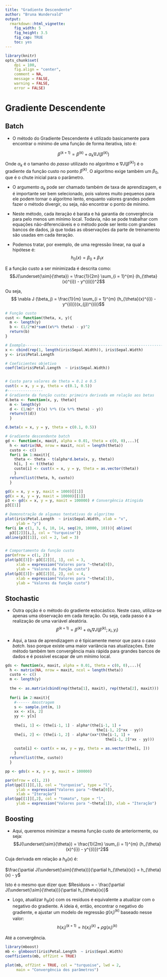 ```yaml
---
title: "Gradiente Descendente"
author: "Bruna Wundervald"
output:
  rmarkdown::html_vignette:
    fig_width: 5
    fig_height: 3.5
    fig_cap: TRUE
    toc: yes
---
```

<style type="text/css">
#TOC {
  margin: 0 130px;
  width: 425px;
}
</style>
```r
library(knitr)
opts_chunk$set(
    dpi = 100,
    fig.align = "center",
    comment = NA,
    message = FALSE,
    warning = FALSE,
    error = FALSE)
```

# Gradiente Descendente

## Batch

  - O método do Gradiente Descendente é utilizado basicamente para
  encontrar o mínimo de uma função de forma iterativa, isto é:
  
  $$\beta^{(k+1)} = \beta^{(k)} + \alpha_k \nabla J (\beta^{(k)})$$
  Onde $\alpha_k$ é o tamanho do *passo* utilizado no algoritmo e
  $\nabla J (\beta^{(k)})$ é o gradiente da função custo no ponto
  $\beta^{(k)}$. O algoritmo exige também um $\beta_0$, que é o chute
  inicial para o parâmetro. 
  
  - O argumento $\alpha_k$ pode ser chamado também de taxa de 
  aprendizagem, e é importante ser bem selecionado, pois valores 
  muito pequenos para ele podem tornar o algoritmo lento, enquanto
  valores grandes podem fazer o método divergir, ou seja, não encontrar
  o ponto de mínimo. 
  
  - Neste método, cada iteração é barata e há garantia de convergência
  para pelo menos um mínimo local. Todavia, não se pode trabalhar com 
  equações não-diferenciáveis e o método pode ser lento com grandes 
  bancos de dados, já que todas as observações da parte de treinamento
  são usadas em cada iteração. 
  
  - Podemos tratar, por exemplo, de uma regressão linear, na qual a 
  hipótese é:
  $$h_0(x) = \beta_0  + \beta_1 x$$
  
  E a função custo a ser minimizada é descrita como:
  $$J(\underset{\sim}{\theta}) = \frac{1}{2m} \sum_{i = 1}^{m}
  (h_{\theta}(x)^{i}) - y^{(i)})^2$$
  
  Ou seja, 
  $$ \nabla J (\beta_j) = \frac{1}{m} \sum_{i = 1}^{m}
  (h_{\theta}(x)^{i}) - y^{(i)})(x_{j})^{(i)}$$
  
  
```r
# Função custo
cust <- function(theta, x, y){
  m <- length(y)
  b <- (1/2*m)*sum((x%*% theta) - y)^2
  return(b)
} 

# Exemplo--------------------------------------------------------------
x <- cbind(rep(1, length(iris$Sepal.Width)), iris$Sepal.Width)
y <- iris$Petal.Length 

# Coeficientes objetivo
coef(lm(iris$Petal.Length  ~ iris$Sepal.Width))


# Custo para valores de theta = 0.1 e 0.5
cust(x = x, y = y, theta = c(0.1, 0.5))
#----------------
# Gradiente da função custo: primeira derivada em relação aos betas
d.beta <- function(x, y, theta){
  m <- length(y)
  d <- (1/m)* (t(x) %*% ((x %*% theta) - y))
  return(t(d))
  }

d.beta(x = x, y = y, theta = c(0.1, 0.5))

# Gradiente descendente batch
gd <- function(x, maxit, alpha = 0.01, theta = c(0, 0),...){
  h <- matrix(NA, nrow = maxit, ncol = length(theta))
  custo <- c()
  for(i in 1:maxit){
    theta <- theta - t(alpha*d.beta(x, y, theta))
    h[i, ] <- t(theta)
    custo[i] <- cust(x = x, y = y, theta = as.vector(theta))
    }
  return(list(theta, h, custo))
  }

gd(x = x, y = y, maxit = 1000)[[1]]
gd(x = x, y = y, maxit = 10000)[[1]]
p3 <- gd(x = x, y = y, maxit = 100000) # Convergência Atingida
p3[[1]]

# Demonstração de algumas tentativas do algoritmo
plot(iris$Petal.Length  ~ iris$Sepal.Width, xlab = "x",
     ylab = "y")
for(i in c(1, 3, 6, 10, 14, seq(20, 10000, 10))){ abline(
  p3[[2]][i,], col = "turquoise")}
abline(p3[[1]], col = 2, lwd = 3)


# Comportamento da função custo
par(mfrow = c(1, 2))
plot(p3[[3]]~ p3[[2]][, 1], col = 3, 
     xlab = expression("Valores para "~theta[0]),
     ylab = "Valores da função custo")
plot(p3[[3]]~ p3[[2]][, 2], col = 4,
     xlab = expression("Valores para "~theta[1]),
     ylab = "Valores da função custo")
```

## Stochastic

   - Outra opção é o método do gradiente estocástico. Neste caso, 
   utiliza-se apenas uma observação em cada iteração. Ou seja, cada 
   passo é a realização de uma variável aleatória.
   $$\beta^{(k+1)} = \beta^{(k)} + \alpha_k \nabla J (\beta^{(k)}; 
   x_i, y_i)$$
   
   - Aqui, a taxa de aprendizagem $\alpha$ é tipicamente menor que 
   para o caso *batch*. Isso porque existe uma maior variância nas 
   atualizações. Este método também tem convergência mais rápida para
   grandes bancos de dados e é possível escapar de um mínimo local. 
```r
gds <- function(x, maxit, alpha = 0.01, theta = c(0, 0),...){
  h <- matrix(NA, nrow = maxit, ncol = length(theta))
  custo <- c()
  m <- length(y)
  
  the <- as.matrix(cbind(rep(theta[1], maxit), rep(theta[2], maxit)))
  
  for(i in 2:maxit){
    #------ Amostragem
    s <- sample.int(m, 1)
    xx <- x[s, 2]
    yy <- y[s]
    
    the[i, 1] <- (the[i-1, 1] - alpha*(the[i-1, 1] + 
                                         the[i-1, 2]*xx - yy))
    the[i, 2] <- (the[i-1, 2] - alpha*(xx*(the[i-1, 1] + 
                                             the[i-1, 2]*xx - yy)))
    
    custo[i] <- cust(x = xx, y = yy, theta = as.vector(the[i, ]))
    }
  return(list(the, custo))
  }

pp <- gds(x = x, y = y, maxit = 100000)

par(mfrow = c(1, 2))
plot(pp[[1]][,1], col = "turquoise", type = "l", 
     ylab = expression("Valores para "~theta[0]),
     xlab = "Iteração")
plot(pp[[1]][,2], col = "tomato", type = "l", 
     ylab = expression("Valores para "~theta[1]), xlab = "Iteração")
```


## Boosting
  - Aqui, queremos minimizar a mesma função custo de anteriormente, 
ou seja: 
  $$J(\underset{\sim}{\theta}) = \frac{1}{2m} \sum_{i = 1}^{m}
  (h_{\theta}(x)^{i}) - y^{(i)})^2$$

Cuja derivada em relação a $h_{\theta}(x)$ é:

$\frac{\partial J(\underset{\sim}{\theta})}{\partial h_{\theta}(x)} = 
h_{\theta}(x) - y$

Isto é o mesmo que dizer que:
$Resíduos = - \frac{\partial J(\underset{\sim}{\theta})}{\partial h_{\theta}(x)}$

  - Logo, atualizar $h_{\theta}(x)$ com os resíduos é equivalente a 
  atualizar com o negativo do gradiente. A ideia é, então, encontrar
  o negativo do gradiente, e ajustar um modelo de regressão 
  $g(x_i)^{(k)}$ baseado nesse valor:
  $$ h(x_i)^{(k+1)} = h(x_i)^{(k)} + \rho g(x_i)^{(k)}$$
  
  Até a convergência. 

```r
library(mboost)
mb <- glmboost(iris$Petal.Length  ~ iris$Sepal.Width)
coefficients(mb, off2int = TRUE)

plot(mb, off2int = TRUE, col = "turquoise", lwd = 2, 
     main = "Convergência dos parâmetros")
```


